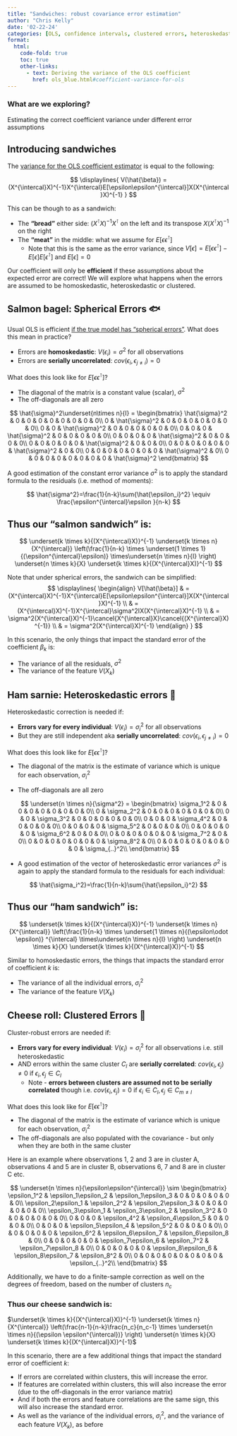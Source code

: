 ```yaml
---
title: "Sandwiches: robust covariance error estimation"
author: "Chris Kelly"
date: '02-22-24'
categories: [OLS, confidence intervals, clustered errors, heteroskedastic errors]
format:
  html:
    code-fold: true
    toc: true
    other-links:
      - text: Deriving the variance of the OLS coefficient
        href: ols_blue.html#coefficient-variance-for-ols
---
```


::: {.callout-tip}
### What are we exploring?
Estimating the correct coefficient variance under different error assumptions
:::

## Introducing sandwiches

The [variance for the OLS coefficient estimator](ols_blue.html#coefficient-variance-for-ols) is equal to the following:

$$
\displaylines{
V(\hat{\beta}) =
(X^{\intercal}X)^{-1}X^{\intercal}E[\epsilon\epsilon^{\intercal}]X(X^{\intercal}X)^{-1}
}
$$

This can be though to as a sandwich:

- The **“bread”** either side: $(X^{\intercal}X)^{-1}X^{\intercal}$ on the left and its transpose $X(X^{\intercal}X)^{-1}$ on the right
- The **“meat”** in the middle: what we assume for $E[\epsilon\epsilon^{\intercal}]$
    - Note that this is the same as the error variance, since $V[\epsilon]=E[\epsilon\epsilon^{\intercal}]-E[\epsilon]E[\epsilon^{\intercal}]$ and $E[\epsilon] = 0$

Our coefficient will only be **efficient** if these assumptions about the expected error are correct! We will explore what happens when the errors are assumed to be homoskedastic, heteroskedastic or clustered.

## Salmon bagel: Spherical Errors 🐟

Usual OLS is efficient [if the true model has "spherical errors"](ols_blue.html#coefficient-variance-assuming-spherical-errors). What does this mean in practice?

- Errors are **homoskedastic**: $V(\epsilon_i)=\sigma^2$ for all observations
- Errors are **serially uncorrelated**: $cov(\epsilon_i,\epsilon_{j\neq i})=0$

What does this look like for $E[\epsilon\epsilon^{\intercal}]$?

- The diagonal of the matrix is a constant value (scalar), $\sigma^2$
- The off-diagonals are all zero

$$
\hat{\sigma}^2\underset{n\times n}{I} = 
\begin{bmatrix}
\hat{\sigma}^2 & 0 & 0 & 0 & 0 & 0 & 0 & 0 & 0\\ 
0 & \hat{\sigma}^2 & 0 & 0 & 0 & 0 & 0 & 0 & 0\\ 
0 & 0 & \hat{\sigma}^2 & 0 & 0 & 0 & 0 & 0 & 0\\ 
0 & 0 & 0 & \hat{\sigma}^2 & 0 & 0 & 0 & 0 & 0\\ 
0 & 0 & 0 & 0 & \hat{\sigma}^2 & 0 & 0 & 0 & 0\\ 
0 & 0 & 0 & 0 & 0 & \hat{\sigma}^2 & 0 & 0 & 0\\ 
0 & 0 & 0 & 0 & 0 & 0 & \hat{\sigma}^2 & 0 & 0\\ 
0 & 0 & 0 & 0 & 0 & 0 & 0 & \hat{\sigma}^2 & 0\\ 
0 & 0 & 0 & 0 & 0 & 0 & 0 & 0 & \hat{\sigma}^2
\end{bmatrix}
$$

A good estimation of the constant error variance $\sigma^2$ is to apply the standard formula to the residuals (i.e. method of moments):

$$
\hat{\sigma^2}=\frac{1}{n-k}\sum{\hat{\epsilon_i}^2} \equiv \frac{\epsilon^{\intercal}\epsilon }{n-k} 
$$

::: {.callout-tip}
## Thus our "salmon sandwich" is:
$$
\underset{k \times k}{(X^{\intercal}X)}^{-1}
\underset{k \times n}
{X^{\intercal}}
\left(\frac{1}{n-k} \times \underset{1 \times 1}{(\epsilon^{\intercal}\epsilon)}
\times\underset{n \times n}{I} \right)
\underset{n \times k}{X}
\underset{k \times k}{(X^{\intercal}X)}^{-1}
$$
:::

::: {.column-margin}
Note that under spherical errors, the sandwich can be simplified:
$$
\displaylines{
\begin{align}
V[\hat{\beta}] 
& = (X^{\intercal}X)^{-1}X^{\intercal}E[\epsilon\epsilon^{\intercal}]X(X^{\intercal}X)^{-1} 
\\ & = (X^{\intercal}X)^{-1}X^{\intercal}\sigma^2IX(X^{\intercal}X)^{-1} 
\\ & = \sigma^2(X^{\intercal}X)^{-1}\cancel{X^{\intercal}X}\cancel{(X^{\intercal}X)^{-1}} 
\\ & = \sigma^2(X^{\intercal}X)^{-1}
\end{align}
}
$$
:::

In this scenario, the only things that impact the standard error of the coefficient $\beta_k$ is:

- The variance of all the residuals, $\sigma^2$
- The variance of the feature $V(X_k)$

## Ham sarnie: Heteroskedastic errors 🍖

Heteroskedastic correction is needed if:

- **Errors vary for every individual**: $V(\epsilon_i)=\sigma_i^2$ for all observations
- But they are still independent aka **serially uncorrelated**: $cov(\epsilon_i,\epsilon_{j\neq i})=0$

What does this look like for $E[\epsilon\epsilon^{\intercal}]$?

- The diagonal of the matrix is the estimate of variance which is unique for each observation,  $\sigma_i^2$
- The off-diagonals are all zero
    
    $$
    \underset{n \times n}{\sigma^2} = \begin{bmatrix}
    \sigma_1^2 & 0 & 0 & 0 & 0 & 0 & 0 & 0 & 0\\ 
    0 & \sigma_2^2 & 0 & 0 & 0 & 0 & 0 & 0 & 0\\ 
    0 & 0 & \sigma_3^2 & 0 & 0 & 0 & 0 & 0 & 0\\ 
    0 & 0 & 0 & \sigma_4^2 & 0 & 0 & 0 & 0 & 0\\ 
    0 & 0 & 0 & 0 & \sigma_5^2 & 0 & 0 & 0 & 0\\ 
    0 & 0 & 0 & 0 & 0 & \sigma_6^2 & 0 & 0 & 0\\ 
    0 & 0 & 0 & 0 & 0 & 0 & \sigma_7^2 & 0 & 0\\ 
    0 & 0 & 0 & 0 & 0 & 0 & 0 & \sigma_8^2 & 0\\ 
    0 & 0 & 0 & 0 & 0 & 0 & 0 & 0 & \sigma_{..}^2\\ 
    \end{bmatrix}
    $$
    
- A good estimation of the vector of heteroskedastic error variances $\sigma^2$ is again to apply the standard formula to the residuals for each individual:

$$
\hat{\sigma_i^2}=\frac{1}{n-k}\sum{\hat{\epsilon_i}^2} 
$$

::: {.callout-tip}
## Thus our "ham sandwich" is:
$$
\underset{k \times k}{(X^{\intercal}X)}^{-1}
\underset{k \times n}{X^{\intercal}}
\left(\frac{1}{n-k} \times \underset{1 \times n}{(\epsilon\odot \epsilon)} ^{\intercal}
\times\underset{n \times n}{I} \right)
\underset{n \times k}{X}
\underset{k \times k}{(X^{\intercal}X)}^{-1}
$$
:::

Similar to homoskedastic errors, the things that impacts the standard error of coefficient $k$ is:

- The variance of all the individual errors, $\sigma_i^2$
- The variance of the feature $V(X_k)$

## Cheese roll: Clustered Errors 🧀

Cluster-robust errors are needed if:

- **Errors vary for every individual**: $V(\epsilon_i)=\sigma_i^2$ for all observations i.e. still heteroskedastic
- AND errors within the same cluster $C_l$ are **serially correlated**:
$cov(\epsilon_i,\epsilon_{j}) \neq 0 \text{ if } \epsilon_i,\epsilon_j \in C_l$
    - Note - **errors between clusters are assumed not to be serially correlated** though i.e. $cov(\epsilon_i,\epsilon_{j}) =0 \text{ if } \epsilon_i \in C_l,\epsilon_j \in C_{m \neq l}$


What does this look like for $E[\epsilon\epsilon^{\intercal}]$?

- The diagonal of the matrix is the estimate of variance which is unique for each observation,  $\sigma_i^2$
- The off-diagonals are also populated with the covariance - but only when they are both in the same cluster

Here is an example where observations 1, 2 and 3 are in cluster A, observations 4 and 5 are in cluster B, observations 6, 7 and 8 are in cluster C etc.

$$
\underset{n \times n}{\epsilon\epsilon^{\intercal}} \sim \begin{bmatrix}
\epsilon_1^2 & \epsilon_1\epsilon_2 & \epsilon_1\epsilon_3 & 0 & 0 & 0 & 0 & 0 & 0\\ 
\epsilon_2\epsilon_1 & \epsilon_2^2 & \epsilon_2\epsilon_3 & 0 & 0 & 0 & 0 & 0 & 0\\ 
\epsilon_3\epsilon_1 & \epsilon_3\epsilon_2 & \epsilon_3^2 & 0 & 0 & 0 & 0 & 0 & 0\\ 
0 & 0 & 0 & \epsilon_4^2 & \epsilon_4\epsilon_5 & 0 & 0 & 0 & 0\\ 
0 & 0 & 0 & \epsilon_5\epsilon_4 & \epsilon_5^2 & 0 & 0 & 0 & 0\\ 
0 & 0 & 0 & 0 & 0 & \epsilon_6^2 & \epsilon_6\epsilon_7 & \epsilon_6\epsilon_8 & 0\\ 
0 & 0 & 0 & 0 & 0 & \epsilon_7\epsilon_6 & \epsilon_7^2 & \epsilon_7\epsilon_8 & 0\\ 
0 & 0 & 0 & 0 & 0 & \epsilon_8\epsilon_6 & \epsilon_8\epsilon_7 & \epsilon_8^2 & 0\\ 
0 & 0 & 0 & 0 & 0 & 0 & 0 & 0 & \epsilon_{..}^2\\ 
\end{bmatrix}
$$

Additionally, we have to do a finite-sample correction as well on the degrees of freedom, based on the number of clusters $n_c$

::: {.callout-tip}
### Thus our cheese sandwich is:
$\underset{k \times k}{(X^{\intercal}X)}^{-1}
\underset{k \times n}{X^{\intercal}}
\left(\frac{n-1}{n-k}\frac{n_c}{n_c-1} \times 
\underset{n \times n}{(\epsilon \epsilon^{\intercal})}
\right)
\underset{n \times k}{X}
\underset{k \times k}{(X^{\intercal}X)}^{-1}$
:::

In this scenario, there are a few additional things that impact the standard error of coefficient $k$:

- If errors are correlated within clusters, this will increase the error.
- If features are correlated within clusters, this will also increase the error (due to the off-diagonals in the error variance matrix)
- And if both the errors and feature correlations are the same sign, this will also increase the standard error.
- As well as the variance of the individual errors, $\sigma_i^2$, and the variance of each feature $V(X_k)$, as before